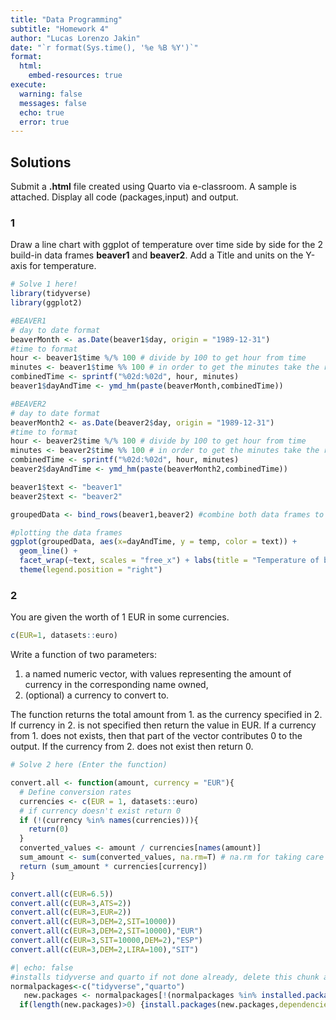 ```yaml
---
title: "Data Programming"
subtitle: "Homework 4"
author: "Lucas Lorenzo Jakin"
date: "`r format(Sys.time(), '%e %B %Y')`"
format: 
  html:
    embed-resources: true
execute: 
  warning: false
  messages: false
  echo: true
  error: true
---
```


## Solutions

Submit a **.html** file created using Quarto via e-classroom. A sample is attached. Display all code (packages,input) and output.


### 1

Draw a line chart with ggplot of temperature over time side by side for the 2 build-in data frames **beaver1** and **beaver2**. Add a Title and units on the Y-axis for temperature.

```r
# Solve 1 here!
library(tidyverse)
library(ggplot2)

#BEAVER1
# day to date format
beaverMonth <- as.Date(beaver1$day, origin = "1989-12-31")
#time to format
hour <- beaver1$time %/% 100 # divide by 100 to get hour from time
minutes <- beaver1$time %% 100 # in order to get the minutes take the rest from before, so remainder!
combinedTime <- sprintf("%02d:%02d", hour, minutes)
beaver1$dayAndTime <- ymd_hm(paste(beaverMonth,combinedTime))

#BEAVER2
# day to date format
beaverMonth2 <- as.Date(beaver2$day, origin = "1989-12-31")
#time to format
hour <- beaver2$time %/% 100 # divide by 100 to get hour from time
minutes <- beaver2$time %% 100 # in order to get the minutes take the rest from before, so remainder!
combinedTime <- sprintf("%02d:%02d", hour, minutes)
beaver2$dayAndTime <- ymd_hm(paste(beaverMonth2,combinedTime))

beaver1$text <- "beaver1"
beaver2$text <- "beaver2"

groupedData <- bind_rows(beaver1,beaver2) #combine both data frames to plot them together

#plotting the data frames
ggplot(groupedData, aes(x=dayAndTime, y = temp, color = text)) +
  geom_line() +
  facet_wrap(~text, scales = "free_x") + labs(title = "Temperature of beavers over time", y = "Temperature (°C)") +
  theme(legend.position = "right")

```

### 2

You are given the worth of 1 EUR in some currencies.
```r
c(EUR=1, datasets::euro)
```

Write a function of two parameters:

  1. a named numeric vector, with values representing the amount of currency in the corresponding name owned,
  2. (optional) a currency to convert to.
  
The function returns the total amount from 1. as the currency specified in 2. If currency in 2. is not specified then return the value in EUR. If a currency from 1. does not exists, then that part of the vector contributes 0 to the output. If the currency from 2. does not exist then return 0.

```r
# Solve 2 here (Enter the function)

convert.all <- function(amount, currency = "EUR"){
  # Define conversion rates
  currencies <- c(EUR = 1, datasets::euro)
  # if currency doesn't exist return 0
  if (!(currency %in% names(currencies))){
    return(0)
  }
  converted_values <- amount / currencies[names(amount)]
  sum_amount <- sum(converted_values, na.rm=T) # na.rm for taking care of NA values (if currency don't exist then +0)
  return (sum_amount * currencies[currency])
}

convert.all(c(EUR=6.5))
convert.all(c(EUR=3,ATS=2))
convert.all(c(EUR=3,EUR=2))
convert.all(c(EUR=3,DEM=2,SIT=10000))
convert.all(c(EUR=3,DEM=2,SIT=10000),"EUR")
convert.all(c(EUR=3,SIT=10000,DEM=2),"ESP")
convert.all(c(EUR=3,DEM=2,LIRA=100),"SIT")
```


```r
#| echo: false
#installs tidyverse and quarto if not done already, delete this chunk after running it once.
normalpackages<-c("tidyverse","quarto")
   new.packages <- normalpackages[!(normalpackages %in% installed.packages()[,"Package"])]
  if(length(new.packages)>0) {install.packages(new.packages,dependencies =T,quiet = T)}
```

